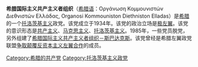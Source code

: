 {{not|希腊国际主义共产主义者组织－斯巴达克斯}}
'''希腊国际主义共产主义者组织'''（[[希腊语|希腊语]]：Οργάνωση Κομμουνιστών Διεθνιστών Ελλάδας, Organosi Kommouniston Diethniston Elladas）是[[希腊|希腊]]的一个[[托洛茨基主义|托洛茨基主义]]政党。该党成立于1934年。该党的政治立场是[[极左翼|极左翼]]。该党的意识形态是[[共产主义|共产主义]]、[[马克思主义|马克思主义]]、[[托洛茨基主义|托洛茨基主义]]。1985年，一些党员脱党，另外组建了[[希腊国际主义共产主义者组织－斯巴达克斯|希腊国际主义共产主义者组织－斯巴达克斯]]。该党曾经是希腊左翼政党联盟[[争取颠覆反资本主义左翼合作|争取颠覆反资本主义左翼合作]]的成员。
{{希腊政党}}
[[Category:希腊的共产党|Category:希腊的共产党]]
[[Category:托洛茨基主义政党|Category:托洛茨基主义政党]]